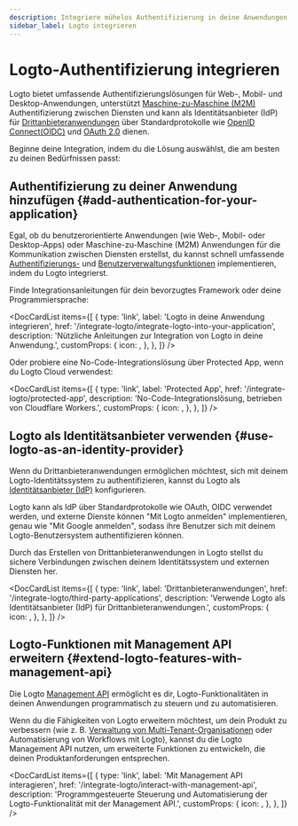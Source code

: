 ```yaml
---
description: Integriere mühelos Authentifizierung in deine Anwendungen, diene als IdP zur Autorisierung von OAuth-Apps und nutze Auth-APIs, alles mit föderierter Identität.
sidebar_label: Logto integrieren
---
```



# Logto-Authentifizierung integrieren

Logto bietet umfassende Authentifizierungslösungen für Web-, Mobil- und Desktop-Anwendungen, unterstützt [Maschine-zu-Maschine (M2M)](/quick-starts/m2m) Authentifizierung zwischen Diensten und kann als Identitätsanbieter (IdP) für [Drittanbieteranwendungen](/integrate-logto/third-party-applications) über Standardprotokolle wie [OpenID Connect(OIDC)](https://auth.wiki/openid-connect) und [OAuth 2.0](https://auth.wiki/oauth-2.0) dienen.

Beginne deine Integration, indem du die Lösung auswählst, die am besten zu deinen Bedürfnissen passt:

## Authentifizierung zu deiner Anwendung hinzufügen \{#add-authentication-for-your-application}

Egal, ob du benutzerorientierte Anwendungen (wie Web-, Mobil- oder Desktop-Apps) oder Maschine-zu-Maschine (M2M) Anwendungen für die Kommunikation zwischen Diensten erstellst, du kannst schnell umfassende [Authentifizierungs-](/end-user-flows) und [Benutzerverwaltungsfunktionen](/user-management) implementieren, indem du Logto integrierst.

Finde Integrationsanleitungen für dein bevorzugtes Framework oder deine Programmiersprache:

<DocCardList
  items={[
    {
      type: 'link',
      label: 'Logto in deine Anwendung integrieren',
      href: '/integrate-logto/integrate-logto-into-your-application',
      description: 'Nützliche Anleitungen zur Integration von Logto in deine Anwendung.',
      customProps: {
        icon: <GuidesIcon />,
      },
    },
  ]}
/>

Oder probiere eine No-Code-Integrationslösung über Protected App, wenn du Logto Cloud verwendest:

<DocCardList
  items={[
    {
      type: 'link',
      label: 'Protected App',
      href: '/integrate-logto/protected-app',
      description: 'No-Code-Integrationslösung, betrieben von Cloudflare Workers.',
      customProps: {
        icon: <ProtectedAppIcon />,
      },
    },
  ]}
/>

## Logto als Identitätsanbieter verwenden \{#use-logto-as-an-identity-provider}

Wenn du Drittanbieteranwendungen ermöglichen möchtest, sich mit deinem Logto-Identitätssystem zu authentifizieren, kannst du Logto als [Identitätsanbieter (IdP)](https://auth.wiki/identity-provider) konfigurieren.

Logto kann als IdP über Standardprotokolle wie OAuth, OIDC verwendet werden, und externe Dienste können "Mit Logto anmelden" implementieren, genau wie "Mit Google anmelden", sodass ihre Benutzer sich mit deinem Logto-Benutzersystem authentifizieren können.

Durch das Erstellen von Drittanbieteranwendungen in Logto stellst du sichere Verbindungen zwischen deinem Identitätssystem und externen Diensten her.

<DocCardList
  items={[
    {
      type: 'link',
      label: 'Drittanbieteranwendungen',
      href: '/integrate-logto/third-party-applications',
      description: 'Verwende Logto als Identitätsanbieter (IdP) für Drittanbieteranwendungen.',
      customProps: {
        icon: <IntegrateIcon width={20} height={20} />,
      },
    },
  ]}
/>

## Logto-Funktionen mit Management API erweitern \{#extend-logto-features-with-management-api}

Die Logto [Management API](https://openapi.logto.io/) ermöglicht es dir, Logto-Funktionalitäten in deinen Anwendungen programmatisch zu steuern und zu automatisieren.

Wenn du die Fähigkeiten von Logto erweitern möchtest, um dein Produkt zu verbessern (wie z. B. [Verwaltung von Multi-Tenant-Organisationen](/organizations) oder Automatisierung von Workflows mit Logto), kannst du die Logto Management API nutzen, um erweiterte Funktionen zu entwickeln, die deinen Produktanforderungen entsprechen.

<DocCardList
  items={[
    {
      type: 'link',
      label: 'Mit Management API interagieren',
      href: '/integrate-logto/interact-with-management-api',
      description:
        'Programmgesteuerte Steuerung und Automatisierung der Logto-Funktionalität mit der Management API.',
      customProps: {
        icon: <CloudConnectionIcon />,
      },
    },
  ]}
/>
